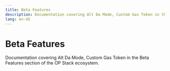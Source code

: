```yaml
---
title: Beta Features
description: Documentation covering Alt Da Mode, Custom Gas Token in the Beta Features section of the OP Stack ecosystem.
lang: en-US
---
```



# Beta Features

Documentation covering Alt Da Mode, Custom Gas Token in the Beta Features section of the OP Stack ecosystem.

<Cards>
  <Card title="Alt-DA Mode explainer" href="/stack/beta-features/alt-da-mode" />
  <Card title="Custom Gas token explainer" href="/stack/beta-features/custom-gas-token" />
</Cards>